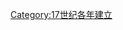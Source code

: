 {{Commons category|1627 establishments}}
{{estcat|162|7|1619|1630}}
[[Category:17世纪各年建立|Category:17世纪各年建立]]